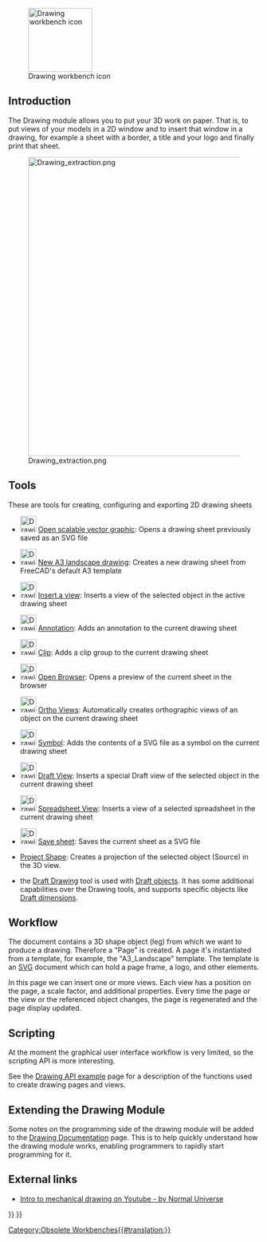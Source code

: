 <languages/>

{{Docnav
|
|
|IconL=
|IconR=
}}

{{VeryImportantMessage|The '''Drawing Workbench''' is no longer included after version 0.20.<br>
The [[TechDraw_Workbench|TechDraw Workbench]] is its more advanced replacement.}}

[[Image:Workbench_Drawing.svg|thumb|128px|Drawing workbench icon]]

== Introduction == 

The Drawing module allows you to put your 3D work on paper. That is, to put views of your models in a 2D window and to insert that window in a drawing, for example a sheet with a border, a title and your logo and finally print that sheet.

{{TOCright}}
[[Image:Drawing_extraction.png|600px]]

== Tools ==

These are tools for creating, configuring and exporting 2D drawing sheets

* [[Image:Drawing_New.png|32px]] [[Drawing_Open_SVG|Open scalable vector graphic]]: Opens a drawing sheet previously saved as an SVG file

* [[Image:Drawing_Landscape_A3.png|32px]] [[Drawing_Landscape_A3|New A3 landscape drawing]]: Creates a new drawing sheet from FreeCAD's default A3 template

* [[Image:Drawing_View.png|32px]] [[Drawing_View|Insert a view]]: Inserts a view of the selected object in the active drawing sheet

* [[Image:Drawing_Annotation.png|32px]] [[Drawing_Annotation|Annotation]]: Adds an annotation to the current drawing sheet

* [[Image:Drawing_Clip.png|32px]] [[Drawing_Clip|Clip]]: Adds a clip group to the current drawing sheet

* [[Image:Drawing_Openbrowser.png|32px]] [[Drawing_Openbrowser|Open Browser]]: Opens a preview of the current sheet in the browser

* [[Image:Drawing_Orthoviews.png|32px]] [[Drawing_Orthoviews|Ortho Views]]: Automatically creates orthographic views of an object on the current drawing sheet

* [[Image:Drawing_Symbol.png|32px]] [[Drawing_Symbol|Symbol]]: Adds the contents of a SVG file as a symbol on the current drawing sheet

* [[Image:Drawing_DraftView.png|32px]] [[Draft_Drawing|Draft View]]: Inserts a special Draft view of the selected object in the current drawing sheet

* [[Image:Drawing_SpreadsheetView.png|32px]] [[Drawing_SpreadsheetView|Spreadsheet View]]: Inserts a view of a selected spreadsheet in the current drawing sheet

* [[Image:Drawing_Save.png|32px]] [[Drawing_Save|Save sheet]]: Saves the current sheet as a SVG file

* [[Drawing_ProjectShape|Project Shape]]: Creates a projection of the selected object (Source) in the 3D view.

* {{Emphasis|Note:}} the [[Draft Drawing|Draft Drawing]] tool is used with [[Draft Workbench|Draft objects]]. It has some additional capabilities over the Drawing tools, and supports specific objects like [[Draft Dimension|Draft dimensions]].

== Workflow ==
The document contains a 3D shape object (leg) from which we want to produce a drawing. Therefore a "Page" is created. A page it's instantiated from a template, for example, the "A3_Landscape" template. The template is an [[SVG|SVG]] document which can hold a page frame, a logo, and other elements.

In this page we can insert one or more views. Each view has a position on the page, a scale factor, and additional properties. Every time the page or the view or the referenced object changes, the page is regenerated and the page display updated.

== Scripting ==

At the moment the graphical user interface workflow is very limited, so the scripting API is more interesting.

See the [[Drawing API example]] page for a description of the functions used to create drawing pages and views.

== Extending the Drawing Module ==

Some notes on the programming side of the drawing module will be added to the [[Drawing Documentation]] page. This is to help quickly understand how the drawing module works, enabling programmers to rapidly start programming for it.

== External links ==

*  [https://www.youtube.com/watch?v=1Hm5Zyjmjac Intro to mechanical drawing on Youtube - by Normal Universe]


<div class="mw-translate-fuzzy">
{{docnav/id|Part Workbench/id|Raytracing Workbench/id}}
</div>

{{Drawing Tools navi{{#translation:}}}}
{{Userdocnavi{{#translation:}}}}
[[Category:Obsolete Workbenches{{#translation:}}]]